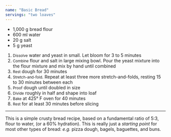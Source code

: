```yaml
---
name: "Basic Bread"
servings: "two loaves"
---
```


* <data>1,000 g</data> bread flour
* <data>600 ml</data> water
* <data>20 g</data> salt
* <data>5 g</data> yeast

1. <small>Dissolve</small> water and yeast in small. Let bloom for 3 to 5 minutes
1. <small>Combine</small> flour and salt in large mixing bowl. Pour the yeast mixture into the flour mixture and mix by hand until combined
1. <small>Rest</small> dough for 30 minutes
1. <small>Stretch-and-fold</small>. Repeat at least three more stretch-and-folds, resting 15 to 30 minutes between each
1. <small>Proof</small> dough until doubled in size
1. <small>Divide</small> roughly in half and shape into loaf
1. <small>Bake</small> at 425&deg; F oven for 40 minutes
1. <small>Rest</small> for at least 30 minutes before slicing

<hr className="simple" />

This is a simple crusty bread recipe, based on a fundamental ratio of 5&ratio;3, flour to water, (or a 60% hydration). This is really just a
_starting point_ for most other types of bread: _e.g._ pizza dough, bagels, baguettes, and buns.